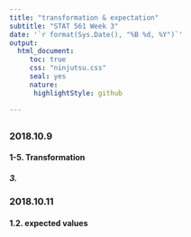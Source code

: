 ```yaml
---
title: "transformation & expectation"
subtitle: "STAT 561 Week 3"
date: '`r format(Sys.Date(), "%B %d, %Y")`'
output:
  html_document:
     toc: true
     css: "ninjutsu.css"
     seal: yes
     nature:
      highlightStyle: github

---
```


## {.tabset .tabset-fade .tabset-pills}

### 2018.10.9  {.tabset .tabset-fade .tabset-pills} 

#### 1-5. Transformation



##### 3. 




### 2018.10.11  {.tabset .tabset-fade .tabset-pills} 
#### 1.2. expected values


 